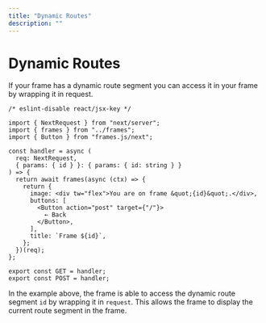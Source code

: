 ```yaml
---
title: "Dynamic Routes"
description: ""
---
```


# Dynamic Routes

If your frame has a dynamic route segment you can access it in your frame by wrapping it in request.

```tsx
/* eslint-disable react/jsx-key */

import { NextRequest } from "next/server";
import { frames } from "../frames";
import { Button } from "frames.js/next";

const handler = async (
  req: NextRequest,
  { params: { id } }: { params: { id: string } }
) => {
  return await frames(async (ctx) => {
    return {
      image: <div tw="flex">You are on frame &quot;{id}&quot;.</div>,
      buttons: [
        <Button action="post" target={"/"}>
          ← Back
        </Button>,
      ],
      title: `Frame ${id}`,
    };
  })(req);
};

export const GET = handler;
export const POST = handler;
```

In the example above, the frame is able to access the dynamic route segment `id` by wrapping it in `request`. This allows the frame to display the current route segment in the frame.
